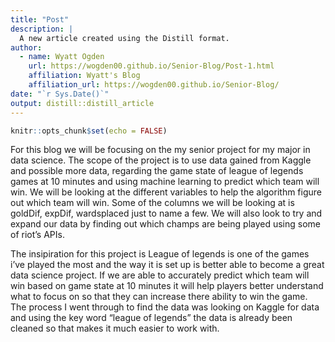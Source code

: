 ```yaml
---
title: "Post"
description: |
  A new article created using the Distill format.
author:
  - name: Wyatt Ogden
    url: https://wogden00.github.io/Senior-Blog/Post-1.html
    affiliation: Wyatt's Blog
    affiliation_url: https://wogden00.github.io/Senior-Blog/
date: "`r Sys.Date()`"
output: distill::distill_article
---
```


```r
knitr::opts_chunk$set(echo = FALSE)
```

For this blog we will be focusing on the my senior project for my major in data science. The scope of the project is to use data gained from Kaggle and possible more data, regarding the game state of league of legends games at 10 minutes and using machine learning to predict which team will win. We will be looking at the different variables to help the algorithm figure out which team will win. Some of the columns we will be looking at is goldDif, expDif, wardsplaced just to name a few. We will also look to try and expand our data by finding out which champs are being played using some of riot's APIs. 

The insipiration for this project is League of legends is one of the games i've played the most and the way it is set up is better able to become a great data science project. If we are able to accurately predict which team will win based on game state at 10 minutes it will help players better understand what to focus on so that they can increase there ability to win the game. The process I went through to find the data was looking on Kaggle for data and using the key word "league of legends" the data is already been cleaned so that makes it much easier to work with.





